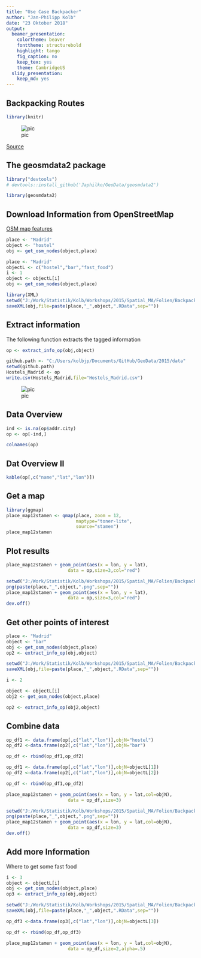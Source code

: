 ```yaml
---
title: "Use Case Backpacker"
author: "Jan-Philipp Kolb"
date: "23 Oktober 2018"
output:
  beamer_presentation:
    colortheme: beaver
    fonttheme: structurebold
    highlight: tango
    fig_caption: no
    keep_tex: yes
    theme: CambridgeUS
  slidy_presentation: 
    keep_md: yes
---
```


## Backpacking Routes

```r
library(knitr)
```


![pic](http://www.indietraveller.co/wp-content/uploads/2014/11/download-930x473.jpg)

[Source](http://www.indietraveller.co/map-of-where-to-go-backpacking/)

## The geosmdata2 package

```r
library("devtools")
# devtools::install_github('Japhilko/GeoData/geosmdata2')
```

```r
library(geosmdata2)
```



## Download Information from OpenStreetMap

[OSM map features](http://wiki.openstreetmap.org/wiki/Map_Features)

```r
place <- "Madrid"
object <- "hostel"
obj <- get_osm_nodes(object,place)
```



```r
place <- "Madrid"
objectL <- c("hostel","bar","fast_food")
i <- 1
object <- objectL[i]
obj <- get_osm_nodes(object,place)
```


```r
library(XML)
setwd("J:/Work/Statistik/Kolb/Workshops/2015/Spatial_MA/Folien/BackpackerExample/data")
saveXML(obj,file=paste(place,"_",object,".RData",sep=""))
```



## Extract information

The following function extracts the tagged information

```r
op <- extract_info_op(obj,object)
```

```r
github.path <- "C:/Users/kolbjp/Documents/GitHub/GeoData/2015/data"
setwd(github.path)
Hostels_Madrid <- op
write.csv(Hostels_Madrid,file="Hostels_Madrid.csv")
```



![pic](figure/OSMhostel.PNG) 


## Data Overview

```r
ind <- is.na(op$addr.city)
op <- op[-ind,]
```

```r
colnames(op)
```

## Dat Overview II

```r
kable(op[,c("name","lat","lon")])
```

## Get a map 

```r
library(ggmap)
place_map12stamen <- qmap(place, zoom = 12,
                          maptype="toner-lite",
                          source="stamen")
place_map12stamen
```

## Plot results

```r
place_map12stamen + geom_point(aes(x = lon, y = lat),
                       data = op,size=3,col="red") 
```



```r
setwd("J:/Work/Statistik/Kolb/Workshops/2015/Spatial_MA/Folien/BackpackerExample/figure")
png(paste(place,"_",object,".png",sep=""))
place_map12stamen + geom_point(aes(x = lon, y = lat),
                       data = op,size=3,col="red") 
dev.off()
```



## Get other points of interest

```r
place <- "Madrid"
object <- "bar"
obj <- get_osm_nodes(object,place)
op2 <- extract_info_op(obj,object)
```

```r
setwd("J:/Work/Statistik/Kolb/Workshops/2015/Spatial_MA/Folien/BackpackerExample/data")
saveXML(obj,file=paste(place,"_",object,".RData",sep=""))
```


```r
i <- 2

object <- objectL[i]
obj2 <- get_osm_nodes(object,place)

op2 <- extract_info_op(obj2,object)
```

## Combine data

```r
op_df1 <- data.frame(op[,c("lat","lon")],objN="hostel")
op_df2 <-data.frame(op2[,c("lat","lon")],objN="bar")

op_df <- rbind(op_df1,op_df2)
```


```r
op_df1 <- data.frame(op[,c("lat","lon")],objN=objectL[1])
op_df2 <-data.frame(op2[,c("lat","lon")],objN=objectL[2])

op_df <- rbind(op_df1,op_df2)
```


```r
place_map12stamen + geom_point(aes(x = lon, y = lat,col=objN),
                       data = op_df,size=3) 
```


```r
setwd("J:/Work/Statistik/Kolb/Workshops/2015/Spatial_MA/Folien/BackpackerExample/figure")
png(paste(place,"_",object,".png",sep=""))
place_map12stamen + geom_point(aes(x = lon, y = lat,col=objN),
                       data = op_df,size=3) 
dev.off()
```

## Add more Information 

Where to get some fast food

```r
i <- 3
object <- objectL[i]
obj <- get_osm_nodes(object,place)
op3 <- extract_info_op(obj,object)
```

```r
setwd("J:/Work/Statistik/Kolb/Workshops/2015/Spatial_MA/Folien/BackpackerExample/data")
saveXML(obj,file=paste(place,"_",object,".RData",sep=""))
```

```r
op_df3 <-data.frame(op3[,c("lat","lon")],objN=objectL[3])

op_df <- rbind(op_df,op_df3)
```

```r
place_map12stamen + geom_point(aes(x = lon, y = lat,col=objN),
                       data = op_df,size=2,alpha=.5) 
```
